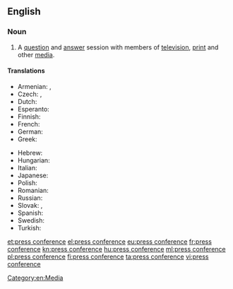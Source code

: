 ==English==

===Noun===
{{en-noun}}

# A [[question]] and [[answer]] session with members of [[television]], [[print]] and other [[media]].

====Translations====
{{trans-top|question and answer session with members of television, print and other media}}
* Armenian: {{t|hy|մամլո ասուլիս|tr=mamlo asulis}}, {{t|hy|ճեպազրույց|sc=Armn}} {{qualifier|short}}
* Czech: {{t|cs|tisková konference|f}}, {{t|cs|tiskovka|f}}
* Dutch: {{t+|nl|persconferentie|f}}
* Esperanto: {{t|eo|gazetara konferenco}}
* Finnish: {{t+|fi|lehdistötilaisuus}}
* French: {{t+|fr|conférence de presse|f}}
* German: {{t+|de|Pressekonferenz|f}}
* Greek: {{t+|el|συνέντευξη τύπου|f|tr=synéntefxi týpou}}
{{trans-mid}}
* Hebrew: {{t|he|מסיבת עיתונאים|f|tr=m'sibát-itona'ím|sc=Hebr}}
* Hungarian: {{t+|hu|sajtótájékoztató}}
* Italian: {{t|it|conferenza stampa|f}}
* Japanese: {{t|ja|記者会見|tr=kisha kaiken|sc=Jpan}}
* Polish: {{t+|pl|konferencja prasowa|f}}
* Romanian: {{t+|ro|conferință de presă|f}}
* Russian: {{t+|ru|пресс-конференция|f|tr=press-konferéncija}}
* Slovak: {{t|sk|tlačová konferencia|f}}, {{t|sk|tlačovka|f}}
* Spanish: {{t+|es|rueda de prensa|f}}
* Swedish: {{t+|sv|presskonferens|c}}
* Turkish: {{t|tr|basın konferansı}}
{{trans-bottom}}
[[Category:en:Media]]

[[et:press conference]]
[[el:press conference]]
[[eu:press conference]]
[[fr:press conference]]
[[kn:press conference]]
[[hu:press conference]]
[[ml:press conference]]
[[pl:press conference]]
[[fi:press conference]]
[[ta:press conference]]
[[vi:press conference]]